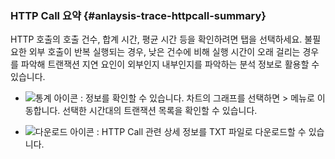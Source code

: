 ### HTTP Call 요약 {#anlaysis-trace-httpcall-summary}

<ImgLang img="analysis-tx-http-call.png" desc="HTTP Call 요약" />

HTTP 호출의 호출 건수, 합계 시간, 평균 시간 등을 확인하려면 <Cmdname sid="TTL06131" className="uitext" /> 탭을 선택하세요. 불필요한 외부 호출이 반복 실행되는 경우, 낮은 건수에 비해 실행 시간이 오래 걸리는 경우를 파악해 트랜잭션 지연 요인이 외부인지 내부인지를 파악하는 분석 정보로 활용할 수 있습니다.

* ![통계 아이콘](/img/ic-static.svg) : <Cmdname sid="transaction_statistics" className="uitext" /> 정보를 확인할 수 있습니다. 차트의 그래프를 선택하면 <Cmdname sid="side_analysis" className="uitext" /> &gt; <Cmdname sid="side_txSearch" className="uitext" /> 메뉴로 이동합니다. 선택한 시간대의 트랜잭션 목록을 확인할 수 있습니다.

* ![다운로드 아이콘](/img/ico-download.svg) <Cmdname sid="http" className="uitext" />: HTTP Call 관련 상세 정보를 TXT 파일로 다운로드할 수 있습니다.